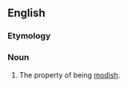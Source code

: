==English==

===Etymology===
{{suffix|en|modish|ness}}

===Noun===
{{en-noun|-|+}}

# The property of being [[modish]].